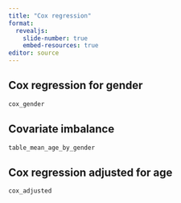 ```yaml
---
title: "Cox regression"
format: 
  revealjs:
    slide-number: true
    embed-resources: true
editor: source
---
```




## Cox regression for gender

```r
cox_gender
```

## Covariate imbalance

```r
table_mean_age_by_gender
```

## Cox regression adjusted for age

```r
cox_adjusted
```